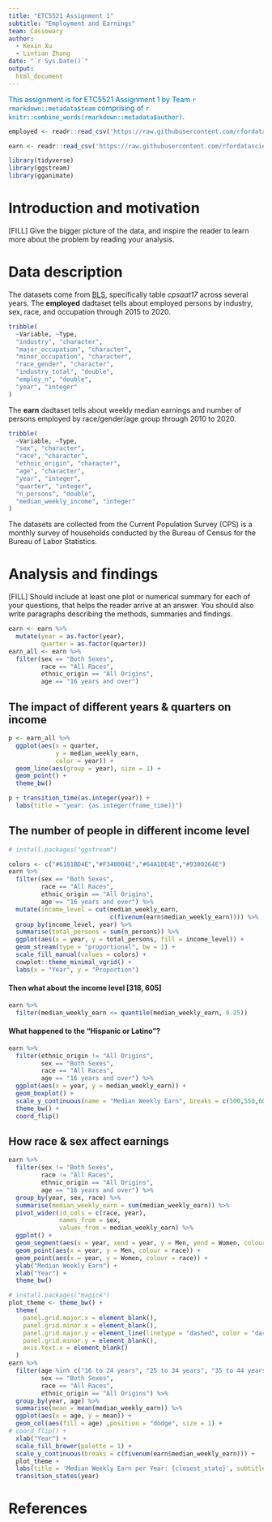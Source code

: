 ```yaml
---
title: "ETC5521 Assignment 1"
subtitle: "Employment and Earnings"
team: Cassowary
author:
  - Kexin Xu
  - Lintian Zhang
date: "`r Sys.Date()`"
output: 
  html_document
---
```


[This assignment is for ETC5521 Assignment 1 by Team `r rmarkdown::metadata$team` comprising of `r knitr::combine_words(rmarkdown::metadata$author)`.]{style="color:#006DAE;"}

```r


employed <- readr::read_csv('https://raw.githubusercontent.com/rfordatascience/tidytuesday/master/data/2021/2021-02-23/employed.csv')

earn <- readr::read_csv('https://raw.githubusercontent.com/rfordatascience/tidytuesday/master/data/2021/2021-02-23/earn.csv')


```

```r
library(tidyverse)
library(ggstream)
library(gganimate)
```


# Introduction and motivation

[FILL] Give the bigger picture of the data, and inspire the reader to learn more about the problem by reading your analysis. 

# Data description

The datasets come from [BLS](https://www.bls.gov/cps/tables.htm#charemp_m), specifically table *cpsaat17* across several years.
The **employed** dadtaset tells about employed persons by industry, sex, race, and occupation through 2015 to 2020.
```r
tribble(
  ~Variable, ~Type,
  "industry", "character",
  "major_occupation", "character",
  "minor_occupation", "character",
  "race_gender", "character",
  "industry_total", "double",
  "employ_n", "double",
  "year", "integer"
)
```

The **earn** dadtaset tells about weekly median earnings and number of persons employed by race/gender/age group through 2010 to 2020.
```r
tribble(
  ~Variable, ~Type,
  "sex", "character",
  "race", "character",
  "ethnic_origin", "character",
  "age", "character",
  "year", "integer",
  "quarter", "integer",
  "n_persons", "double",
  "median_weekly_income", "integer"
)
```
The datasets are collected from the Current Population Survey (CPS) is a monthly survey of households conducted by the Bureau of Census for the Bureau of Labor Statistics.



# Analysis and findings

[FILL] Should include at least one plot or numerical summary for each of your questions, that helps the reader arrive at an answer. You should also write paragraphs describing the methods, summaries and findings. 



```r
earn <- earn %>% 
  mutate(year = as.factor(year),
         quarter = as.factor(quarter))
earn_all <- earn %>% 
  filter(sex == "Both Sexes",
         race == "All Races",
         ethnic_origin == "All Origins",
         age == "16 years and over")
```


## The impact of different years & quarters on income

```r
p <- earn_all %>%
  ggplot(aes(x = quarter,
             y = median_weekly_earn,
             color = year)) +
  geom_line(aes(group = year), size = 1) +
  geom_point() +
  theme_bw()

p + transition_time(as.integer(year)) + 
  labs(title = "year: {as.integer(frame_time)}")
```


## The number of people in different income level

```r
# install.packages("ggstream")

colors <- c("#6181BD4E","#F348004E","#64A10E4E","#9300264E")
earn %>% 
  filter(sex == "Both Sexes",
         race == "All Races",
         ethnic_origin == "All Origins",
         age == "16 years and over") %>%
  mutate(income_level = cut(median_weekly_earn, 
                            c(fivenum(earn$median_weekly_earn)))) %>%
  group_by(income_level, year) %>%
  summarise(total_persons = sum(n_persons)) %>% 
  ggplot(aes(x = year, y = total_persons, fill = income_level)) +
  geom_stream(type = "proportional", bw = 1) +
  scale_fill_manual(values = colors) +
  cowplot::theme_minimal_vgrid() +
  labs(x = "Year", y = "Proportion")
```


#### Then what about the income level [318, 605]
```r
earn %>% 
  filter(median_weekly_earn <= quantile(median_weekly_earn, 0.25))


```


#### What happened to the "Hispanic or Latino"?

```r
earn %>%
  filter(ethnic_origin != "All Origins",
         sex == "Both Sexes",
         race == "All Races",
         age == "16 years and over") %>%
  ggplot(aes(x = year, y = median_weekly_earn)) +
  geom_boxplot() +
  scale_y_continuous(name = "Median Weekly Earn", breaks = c(500,550,600,650,700,750,800)) +
  theme_bw() +
  coord_flip()

```



## How race & sex affect earnings

```r
earn %>%
  filter(sex != "Both Sexes",
         race != "All Races",
         ethnic_origin == "All Origins",
         age == "16 years and over") %>%
  group_by(year, sex, race) %>%
  summarise(median_weekly_earn = sum(median_weekly_earn)) %>%
  pivot_wider(id_cols = c(race, year),
              names_from = sex,
              values_from = median_weekly_earn) %>%
  ggplot() +
  geom_segment(aes(x = year, xend = year, y = Men, yend = Women, colour = race)) +
  geom_point(aes(x = year, y = Men, colour = race)) + 
  geom_point(aes(x = year, y = Women, colour = race)) +
  ylab("Median Weekly Earn") +
  xlab("Year") +
  theme_bw()

```



```r
# install.packages("magick")
plot_theme <- theme_bw() +
  theme(
    panel.grid.major.x = element_blank(),
    panel.grid.minor.x = element_blank(),
    panel.grid.major.y = element_line(linetype = "dashed", color = "darkgrey"),
    panel.grid.minor.y = element_blank(),
    axis.text.x = element_blank()
  )
earn %>%
  filter(age %in% c("16 to 24 years", "25 to 34 years", "35 to 44 years", "45 to 54 years", "55 years and over"),
         sex == "Both Sexes",
         race == "All Races",
         ethnic_origin == "All Origins") %>%
  group_by(year, age) %>% 
  summarise(mean = mean(median_weekly_earn)) %>%
  ggplot(aes(x = age, y = mean)) +
  geom_col(aes(fill = age) ,position = "dodge", size = 1) +
# coord_flip() +
  xlab("Year") +
  scale_fill_brewer(palette = 1) +
  scale_y_continuous(breaks = c(fivenum(earn$median_weekly_earn))) +
  plot_theme +
  labs(title = 'Median Weekly Earn per Year: {closest_state}', subtitle = "Across different Age Groups") +
  transition_states(year)
```

























# References
